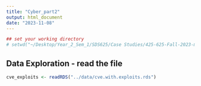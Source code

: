 ```yaml
---
title: "Cyber_part2"
output: html_document
date: "2023-11-08"
---
```


```r
## set your working directory
# setwd("~/Desktop/Year_2_Sem_1/SDS625/Case Studies/425-625-Fall-2023-main/cyber/R")
```


## Data Exploration - read the file
```r

cve_exploits <- readRDS("../data/cve.with.exploits.rds")

```

